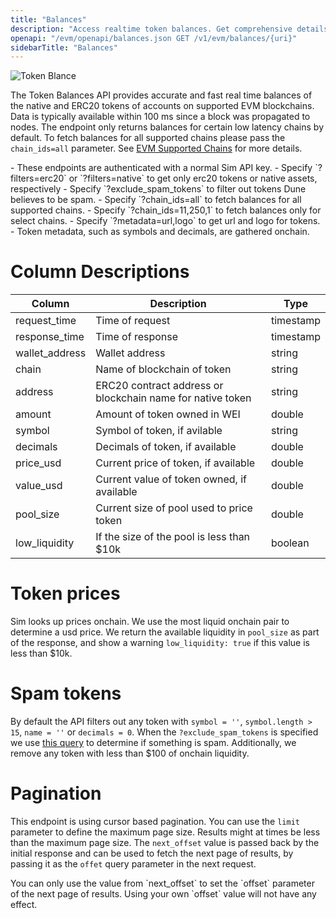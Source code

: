 ```yaml
---
title: "Balances"
description: "Access realtime token balances. Get comprehensive details about native and ERC20 tokens, including token metadata and USD valuations."
openapi: "/evm/openapi/balances.json GET /v1/evm/balances/{uri}"
sidebarTitle: "Balances"
---
```


<Frame>
  <img
    src="/images/evm/token-blance.svg"
    alt="Token Blance"
    title="Token Blance"
    style={{ width:"100%" }}
    className="mx-auto"
  />
</Frame>

The Token Balances API provides accurate and fast real time balances of the native and ERC20 tokens of accounts on supported EVM blockchains.
Data is typically available within 100 ms since a block was propagated to nodes. The endpoint only returns balances for certain low latency chains by default.
To fetch balances for all supported chains please pass the `chain_ids=all` parameter. See [EVM Supported Chains](/evm/supported-chains) for more details.

<Note>
  - These endpoints are authenticated with a normal Sim API key.
  - Specify `?filters=erc20` or `?filters=native` to get only erc20 tokens or native assets, respectively
  - Specify `?exclude_spam_tokens` to filter out tokens Dune believes to be spam.
  - Specify `?chain_ids=all` to fetch balances for all supported chains.
  - Specify `?chain_ids=11,250,1` to fetch balances only for select chains.
  - Specify `?metadata=url,logo` to get url and logo for tokens.
  - Token metadata, such as symbols and decimals, are gathered onchain.
</Note>

# Column Descriptions

| Column         | Description                                                | Type      |
| -------------- | ---------------------------------------------------------- | --------- |
| request_time   | Time of request                                            | timestamp |
| response_time  | Time of response                                           | timestamp |
| wallet_address | Wallet address                                             | string    |
| chain          | Name of blockchain of token                                | string    |
| address        | ERC20 contract address or blockchain name for native token | string    |
| amount         | Amount of token owned in WEI                               | double    |
| symbol         | Symbol of token, if avilable                               | string    |
| decimals       | Decimals of token, if available                            | double    |
| price_usd      | Current price of token, if available                       | double    |
| value_usd      | Current value of token owned, if available                 | double    |
| pool_size      | Current size of pool used to price token                   | double    |
| low_liquidity  | If the size of the pool is less than \$10k                 | boolean   |

# Token prices

Sim looks up prices onchain. We use the most liquid onchain pair to determine a usd price. We return the available liquidity in `pool_size` as part of the response, and show a warning `low_liquidity:	true` if this value is less than \$10k.

# Spam tokens

By default the API filters out any token with `symbol = ''`, `symbol.length > 15`, `name = ''` or `decimals = 0`.
When the `?exclude_spam_tokens` is specified we use [this query](https://dune.com/queries/3804603) to determine if something is spam. Additionally, we remove any token with less than \$100 of onchain liquidity.

# Pagination

This endpoint is using cursor based pagination. You can use the `limit` parameter to define the maximum page size.
Results might at times be less than the maximum page size.
The `next_offset` value is passed back by the initial response and can be used to fetch the next page of results, by passing it as the `offet` query parameter in the next request.

<Warning>
  You can only use the value from `next_offset` to set the `offset` parameter of the next page of results. Using your own `offset` value will not have any effect.
</Warning>
